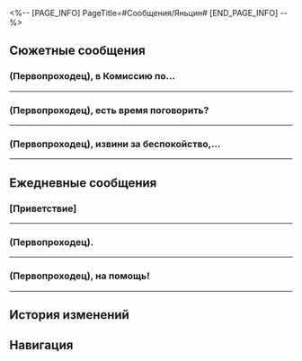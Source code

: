 <%-- [PAGE_INFO]
PageTitle=#Сообщения/Яньцин#
[END_PAGE_INFO] --%>
{{Сообщение Инфобокс
|id          = 1209
|Изображение = Персонаж Яньцин Иконка.png
|Тип         = Персонаж
|Отправитель = Яньцин
|ПодписьСоо  = Сегодня в Комиссии по ремёслам есть новинки? Нет
|Фракция     = Лофу Сяньчжоу
}}

==Сюжетные сообщения==
===(Первопроходец), в Комиссию по...===
{{Сообщения
|условие_получения = 
|текст =
:'''Яньцин:''' (Первопроходец), в Комиссию по полётам пришло сообщение, что экспресс прибыл на Сяньчжоу.
:'''Яньцин:''' Так значит, вы на Лофу?
:{Выбор} Мы в Приюте звёздных яликов!
::'''(Первопроходец):''' Только прибыли в Приют звёздных яликов.
:{Выбор} Всё-то ты знаешь!
::'''(Первопроходец):''' От тебя ничего не скрыть!
:'''Яньцин:''' Генерал отправил меня в Приют звёздных яликов, скоро встретимся!
}}
----

===(Первопроходец), есть время поговорить?===
{{Сообщения
|условие_получения = 
|текст =
:'''Яньцин:''' (Первопроходец), есть время поговорить?
:{Выбор} Могу прямо сейчас.
::'''(Первопроходец):''' Могу прямо сейчас.
::'''Яньцин:''' [[Файл:Стикер ГПП 03 Яньцин 02.png|80px]]
::'''Яньцин:''' Отлично, спасибо!
:{Выбор} Только если ненадолго.
::'''(Первопроходец):''' Да, если это ненадолго.
::'''Яньцин:''' [[Файл:Стикер ГПП 03 Яньцин 02.png|80px]]
::'''Яньцин:''' Да, хорошо.
:'''Яньцин:''' Не знаю, может, это всё стресс из-за Церемонии боевых искусств или что-то другое
:'''Яньцин:''' Но мне всё время снятся сражения с соперниками.
:'''Яньцин:''' Я плохо помню, что именно мне снится... Но, кажется, во сне я много проигрываю.
:{Выбор} Бедняжка.
::'''(Первопроходец):''' Бедняжка, тебе даже во сне не победить?
::'''Яньцин:''' Мне всё равно, побеждаю я или проигрываю во сне.
:{Выбор} Это всё из-за стресса.
::'''(Первопроходец):''' Это проявление высокого уровня стресса.
::'''Яньцин:''' А, вот как.
:{Выбор} Попробуй отправиться в грёзы.
::'''(Первопроходец):''' Яньцин, ты же знаешь о Пенаконии? Отправляйся туда и в сладких грёзах победи всех противников.
::'''Яньцин:''' Не думаю, что победы над противниками можно назвать сладкими грёзами...
::'''Яньцин:''' Но спасибо за совет, (Первопроходец).
:'''Яньцин:''' Каждый раз во сне у меня были разные противники.
:'''Яньцин:''' Помню, как сражался на копьях, на рапирах, на двуручных мечах, на глефах... Однажды я сражался сам с собой.
:'''Яньцин:''' Но каким бы ни было испытание, я чувствовал, что оно связано с тобой, (Первопроходец).
:'''Яньцин:''' Словно это ты {{MC|ж=привела|м=привёл}} ко мне всех этих противников....
:{Выбор} Так ты хочешь мне отомстить?
::'''(Первопроходец):''' В смысле? Ты хочешь мне отомстить?
::'''Яньцин:''' Нет-нет!
::'''Яньцин:''' Я не об этом!
:{Выбор} Да, это всё я.
::'''(Первопроходец):''' Да, это я {{MC|ж=подослала|м=подослал}} тебе в сон всех этих противников.
::'''Яньцин:''' (Первопроходец), ты всё шутишь.
::'''Яньцин:''' Это самые обычные сны.
:{Выбор} Я так не умею.
::'''(Первопроходец):''' Я... пока умею влиять на сны других людей.
::'''Яньцин:''' Я тебя ни в чём не обвиняю.
::'''Яньцин:''' Это самые обычные сны.
:'''Яньцин:''' «О чём думаешь днём, то ночью и снится».
:'''Яньцин:''' Этот сон, наверное, отражает моё желание сразиться с тобой, (Первопроходец).
:'''Яньцин:''' В общем... Можешь ли ты...
:{Выбор} Я дам тебе пару советов.
::'''(Первопроходец):''' Теперь понятно. Ты хочешь, чтобы я {{MC|ж=дала|м=дал}} тебе пару советов.
::'''Яньцин:''' Да.
::'''Яньцин:''' Когда у тебя будет время, поделись со мной знаниями.
:{Выбор} Подождём, когда будет лучше получаться.
::'''(Первопроходец):''' Куда тебе спешить? Как только почувствуешь, что у тебя уже лучше получается, мы ещё сразимся.
::'''Яньцин:''' Я понял.
:'''Яньцин:''' Как здорово высказать то, что меня волнует. Спасибо, тогда я побеспокою тебя в другой раз.
:'''(Первопроходец):''' Ага, пока.
}}
----

===(Первопроходец), извини за беспокойство,...===
{{Сообщения
|условие_получения = 
|текст =
:'''Яньцин:''' (Первопроходец), извини за беспокойство, у меня к тебе одно дело.
:'''Яньцин:''' Тебе сейчас удобно?
:{Выбор} Удобно.
::'''(Первопроходец):''' Да, говори.
::'''Яньцин:''' Вот и отлично!
:{Выбор} Не очень удобно...
::'''(Первопроходец):''' Мне сейчас не очень удобно. Что-то срочное?
::'''Яньцин:''' Не то чтобы срочное. Я расскажу вкратце.
:{Выбор} ...Март 7 что-то натворила?
::'''(Первопроходец):''' Дай угадаю, Март 7 снова что-то натворила?
::'''(Первопроходец):''' Говорю сразу, я ей не нянька!
::'''(Первопроходец):''' Если что-то случилось, лучше обратиться к господину Янгу, госпоже Химеко или Дань Хэну.
::'''Яньцин:''' Не переживай, с госпожой Март всё в порядке. У меня к тебе личное дело.
:'''Яньцин:''' Хотя мы столкнулись с некоторыми трудностями на Церемонии боевых искусств, в конечном итоге, можно сказать, что мероприятие прошло успешно.
:{Выбор} Многовато было трудностей...
::'''(Первопроходец):''' «Некоторые трудности»? Да у нас были огромные проблемы!
::'''Яньцин:''' Верно, (Первопроходец), столько всего произошло.
:{Выбор} Слишком абстрактно...
::'''(Первопроходец):''' Ты говоришь слишком абстрактно, опуская саму суть Церемонии боевых искусств.
::'''Яньцин:''' ...Я хочу обсудить вовсе не Церемонию боевых искусств, поэтому перейду сразу к делу.
:'''Яньцин:''' Да, было много происшествий, но благодаря помощи Звёздного экспресса всё закончилось хорошо. Я бы хотел выразить искреннюю благодарность вам и всему экипажу.
:'''Яньцин:''' Но выражать благодарность в сообщении слишком уж противоречит правилам приличия...
:'''Яньцин:''' Поэтому я надеюсь ещё раз встретиться с экипажем Звёздного экспресса, чтобы отблагодарить вас.
:{Выбор} Хорошо.
::'''(Первопроходец):''' Конечно, где?
::'''Яньцин:''' Отлично, госпожа Март и учитель Дань Хэн тоже согласились на встречу.
:{Выбор} А что остальные сказали?
::'''(Первопроходец):''' И что же сказали Март и Дань Хэн?
::'''Яньцин:''' Они согласны.
::'''(Первопроходец):''' Тогда без меня никак.
:'''Яньцин:''' Тогда увидимся в Приюте звёздных яликов.
:{Выбор} До встречи.
::'''(Первопроходец):''' До встречи.
:{Выбор} Я опоздаю.
::'''(Первопроходец):''' Я немного опоздаю, уф...
<!--;{Принятая миссия: Там, где прощались на древнем пути}-->
}}
----

==Ежедневные сообщения==
===[Приветствие]===
{{Сообщения
|условие_получения = 
|текст=
:'''Яньцин:''' [[Файл:Стикер ГПП 07 Пом-Пом 01.png|80px|&lbrack;Приветствие&rbrack;]]
:'''Яньцин:''' Привет, учитель (Первопроходец)!
:'''Яньцин:''' Я слышал, что ты много путешествуешь.
:'''Яньцин:''' Мне понравились два новых меча от Комиссии по ремёслам.
:'''Яньцин:''' Я не могу выбрать.
:'''Яньцин:''' (Первопроходец), можешь посмотреть и помочь?
:{Выбор} Конечно.
:'''(Первопроходец):''' Конечно, как они выглядят?
:'''Яньцин:''' Один из них сделан видьядхара, выкован из экзотического кораллового металла Чешуйчатого ущелья и закалён в родниковой воде, им можно пользоваться во многих экстремальных обстоятельствах.
:'''Яньцин:''' Произведение искусства!
:'''Яньцин:''' Другой выкован мастером горнила с использованием хрустального нефрита из другого мира. Его блеск неотразим, и он оснащён новейшим лётным компонентом. Он может быть соединён с сознанием владельца и отправлен в полёт через всё поле боя.
:'''Яньцин:''' Так круто!
:{Выбор} Первый.
::'''(Первопроходец):''' Бери первый.
::'''(Первопроходец):''' Функциональность важнее для сражений.
:{Выбор} Второй.
::'''(Первопроходец):''' Бери второй.
::'''(Первопроходец):''' Быть крутым важнее всего!
:{Выбор} Бери оба.
::'''(Первопроходец):''' Только детям приходится делать выбор.
::'''(Первопроходец):''' Бери оба!
:{{Диалог|Предупреждение}} Ваш друг Яньцин не в сети
:{Выбор} ?
:'''(Первопроходец):''' [[Файл:Стикер ГПП 07 Пом-Пом 07.png|80px|&lbrack;Недоумение&rbrack;]]
:{{Диалог|Предупреждение}} Ваш друг Яньцин в сети
:'''Яньцин:''' Купил!
:'''Яньцин:''' Плевать, разберусь со всем в конце месяца!
:{Выбор} Не парься!
:'''(Первопроходец):''' Не парься!
:'''Яньцин:''' Полюбуешься при встрече!
:'''Яньцин:''' Большое спасибо за совет, (Первопроходец)!
}}
----

===(Первопроходец).===
{{Сообщения
|условие_получения = 
|текст=
:'''Яньцин:''' (Первопроходец).
:'''Яньцин:''' Мне интересно.
:'''Яньцин:''' Тебе встречались противники, которые произвели на тебя неизгладимое впечатление?
:{Выбор} Зверь Судного дня
::'''(Первопроходец):''' Я {{MC|ж=одолела|м=одолел}} Зверя Судного дня на космической станции «Герта».
::'''Яньцин:''' Зверя Судного дня? Я читал о таких в Военной доктрине Облачных Рыцарей, но точно не помню...
::'''Яньцин:''' Сяньчжоу давно не сталкивались с Легионом Антиматерии.
::{Выбор} Представь огромную ящерицу.
::'''(Первопроходец):''' Представь огромную ящерицу с крыльями.
::'''Яньцин:''' Кажется, я понял...
::'''Яньцин:''' Завидую, ты можешь отточить навыки в бою со столькими монстрами...
:{Выбор} Гепард
::'''(Первопроходец):''' Я {{MC|ж=сражалась|м=сражался}} с очень сильным командующим на Ярило-VI.
::'''Яньцин:''' Командующим? Это ещё кто?
::{Выбор} Представь командира Облачных Рыцарей.
::'''(Первопроходец):''' Это как командир Облачных Рыцарей на Лофу.
::'''(Первопроходец):''' Его удары были твёрдыми, как ледник, а его оружие было нетрадиционным - щит, сделанный из футляра для музыкального инструмента.
::'''Яньцин:''' Футляр!
::'''Яньцин:''' Действительно, в руках сильных мира сего даже травинка или ветка могут быть использованы в качестве оружия.
::'''Яньцин:''' Какой интересный противник, я хотел бы с ним сразиться!
:{Выбор} Я сильнее
::'''(Первопроходец):''' Да, но я всех {{MC|ж=победила|м=победил}}!
::'''Яньцин:''' Ха-ха, и правда! Надеюсь, мы скоро встретимся с тобой на Звёздной церемонии боевых искусств.
::'''Яньцин:''' Я точно возьму титул Мастера меча, когда придёт время!
:'''Яньцин:''' Генерал считает, что моё мастерство владения мечом всё ещё можно улучшить, поэтому я продолжу усердно тренироваться.
:'''Яньцин:''' Если у тебя есть время, не хочешь устроить со мной пару тренировочных поединков?
:'''Яньцин:''' Мне пора, до встречи!
}}
----

===(Первопроходец), на помощь!===
{{Сообщения
|условие_получения = 
|текст=
:'''Яньцин:''' (Первопроходец), на помощь!
:'''Яньцин:''' Идёт дождь, и я увидел выводок белых котят без мамы, что мне делать?
:{Выбор} Подождать их маму.
::'''(Первопроходец):''' Может быть, подождать, пока вернётся их мама? Она могла отправиться на охоту за едой.
::'''Яньцин:''' Я тоже так подумал, поэтому держу над ними зонтик.
::'''Яньцин:''' Я боюсь их перемещать, вдруг мама вернётся и не найдёт их.
:{Выбор} Перенести их в укрытие.
::'''(Первопроходец):''' Перенести их под какое-нибудь укрытие, чтобы они не заболели.
::'''Яньцин:''' Я боюсь их перемещать, вдруг мама вернётся и не найдёт их.
::'''Яньцин:''' К счастью, я купил зонтик, так что могу ненадолго их защитить.
:{Выбор} Забери их с собой.
::'''(Первопроходец):''' Забери их с собой.
::'''Яньцин:''' Я подожду их маму, она могла пойти искать еду. Будет жалко, если она не сможет их найти, когда вернётся.
::'''Яньцин:''' К счастью, я купил зонтик, так что могу ненадолго их защитить.
:'''Яньцин:''' Смотрю на них...
:{Выбор} Что случилось?
:'''(Первопроходец):''' Что случилось?
:'''Яньцин:''' И думаю, что никогда не видел своих родителей. Даже не знаю, нужен ли я им, или их уже нет...
:'''Яньцин:''' У меня всё равно мало воспоминаний, так что... Всё в порядке.
:'''Яньцин:''' Мои самые ранние воспоминания о том, как генерал учит меня.
:{Выбор} Тебе сложно пришлось.
::'''(Первопроходец):''' Тебе сложно пришлось.
::'''Яньцин:''' Думаю, генералу пришлось ещё сложнее.
:{Выбор} Генералу, должно быть, тоже было нелегко.
::'''(Первопроходец):''' Генералу, должно быть, тоже было нелегко.
::'''Яньцин:''' Да, он потратил столько сил.
:'''Яньцин:''' О, мамочка котят вернулась.
:{Выбор} Как здорово!
:'''(Первопроходец):''' Как здорово!
:'''Яньцин:''' Я пойду, спасибо, что {{MC|ж=выслушала|м=выслушал}}.
:'''Яньцин:''' Держи всё в секрете! Мы взрослые, так что клясться на пальчиках необязательно.
}}
----

==История изменений==
{{История изменений|2.7}}

==Навигация==
{{Сообщения Навбокс}}